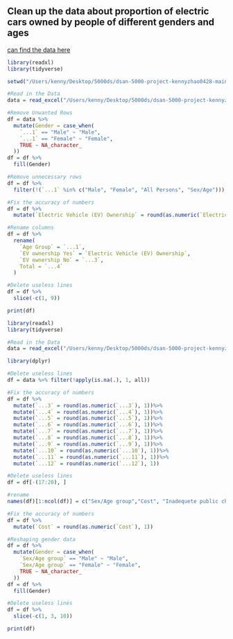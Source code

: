 
## Clean up the data about proportion of electric cars owned by people of different genders and ages

[can find the data here](https://www.cso.ie/en/releasesandpublications/ep/p-smt/sustainablemobilityandtransport2021/electricvehicles/)

```r
library(readxl)
library(tidyverse)

setwd("/Users/kenny/Desktop/5000ds/dsan-5000-project-kennyzhao0428-main/dsan-website/5000-website")

#Read in the Data
data = read_excel("/Users/kenny/Desktop/5000ds/dsan-5000-project-kennyzhao0428-main/dsan-website/5000-website/82.xlsx", skip = 2) # 跳过前两行标题

#Remove Unwanted Rows
df = data %>%
  mutate(Gender = case_when(
    `...1` == "Male" ~ "Male",
    `...1` == "Female" ~ "Female",
    TRUE ~ NA_character_
  ))
df = df %>%
  fill(Gender)

#Remove unnecessary rows
df = df %>%
  filter(!(`...1` %in% c("Male", "Female", "All Persons", "Sex/Age")))

#Fix the accuracy of numbers
df = df %>%
  mutate(`Electric Vehicle (EV) Ownership` = round(as.numeric(`Electric Vehicle (EV) Ownership`), 1))

#Rename columns
df = df %>%
  rename(
    `Age Group` = `...1`,
    `EV ownership Yes` = `Electric Vehicle (EV) Ownership`,
    `EV ownership No` = `...3`,
    Total = `...4`
  )

#Delete useless lines
df = df %>%
  slice(-c(1, 9))

print(df)
```



```r
library(readxl)
library(tidyverse)

#Read in the Data
data = read_excel("/Users/kenny/Desktop/5000ds/dsan-5000-project-kennyzhao0428-main/dsan-website/5000-website/26.xlsx", skip = 2) # 跳过前两行标题

library(dplyr)

#Delete useless lines
df = data %>% filter(!apply(is.na(.), 1, all))

#Fix the accuracy of numbers
df = df %>%
  mutate(`...3` = round(as.numeric(`...3`), 1))%>%
  mutate(`...4` = round(as.numeric(`...4`), 1))%>%
  mutate(`...5` = round(as.numeric(`...5`), 1))%>%
  mutate(`...6` = round(as.numeric(`...6`), 1))%>%
  mutate(`...7` = round(as.numeric(`...7`), 1))%>%
  mutate(`...8` = round(as.numeric(`...8`), 1))%>%
  mutate(`...9` = round(as.numeric(`...9`), 1))%>%
  mutate(`...10` = round(as.numeric(`...10`), 1))%>%
  mutate(`...11` = round(as.numeric(`...11`), 1))%>%
  mutate(`...12` = round(as.numeric(`...12`), 1))

#Delete useless lines
df = df[-(17:20), ]

#rename
names(df)[1:ncol(df)] = c("Sex/Age group","Cost", "Inadequete public charging facilities", "No/limited access to home charging", "Limited range available", "Don't drive/ own a car", "Resale value of EV", "Reliability/ safety concerns", "No need/ don't know enough", "Not changing for a while", "Not available at time of last purchase", "Other", "Gender")

#Fix the accuracy of numbers
df = df %>%
  mutate(`Cost` = round(as.numeric(`Cost`), 1))

#Reshaping gender data
df = df %>%
  mutate(Gender = case_when(
    `Sex/Age group` == "Male" ~ "Male",
    `Sex/Age group` == "Female" ~ "Female",
    TRUE ~ NA_character_
  ))
df = df %>%
  fill(Gender)

#Delete useless lines
df = df %>%
  slice(-c(1, 3, 10))

print(df)
```
